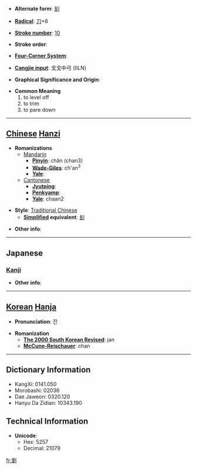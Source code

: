 * '''Alternate form''': [[刬]]

* '''[[Wiktionary:Chinese radical index| Radical]]''': [[Wiktionary:Chinese radical index 刀|刀]]+8

* '''[[Wiktionary:Chinese total strokes index|Stroke number]]''': [[Wiktionary:Chinese total strokes index 10|10]]

* '''Stroke order''': 

* '''[[Wiktionary:Chinese four corner index|Four-Corner System]]''': 

* '''[[Wiktionary:Chinese Cangjie index|Cangjie input]]''': 戈戈中弓 (IILN)

* '''Graphical Significance and Origin''': 

* '''Common Meaning'''
*#to level off
*# to trim
*# to pare down


----

== [[Chinese]] [[Hanzi]] ==

* '''Romanizations'''
** [[Mandarin]]
*** '''[[Pinyin]]''': chǎn (chan3)
*** '''[[Wade-Giles]]''': ch'an<sup>3</sup>
*** '''[[Yale]]''': 
**[[Cantonese]]
***'''[[Jyutping]]''':
***'''[[Penkyamp]]''': 
***'''[[Yale]]''': chaan2

* '''Style''': [[Traditional Chinese]] 
** '''[[Simplified Chinese|Simplified]] equivalent''': [[刬]]

* '''Other info''': 

----

==Japanese==
===[[Kanji]]===
{{kanji|on readings=[[さん]] (san), [[せん]] (sen)|kun readings=[[けずる]] (kezuru), [[たいらにする]] (tairanisuru)}}

* '''Other info''':  

----

== [[Korean]] [[Hanja]] ==

* '''Pronunciation''': 잔

* '''Romanization'''
** '''[[The 2000 South Korean Revised Romanization|The 2000 South Korean Revised]]''': jan
** '''[[McCune-Reischauer]]''': chan

----

== Dictionary Information ==

* KangXi: 0141.050
* Morobashi: 02036
* Dae Jaweon: 0320.120
* Hanyu Da Zidian: 10343.190

== Technical Information ==

* '''Unicode''':
** Hex: 5257
** Decimal: 21079

[[fr:剗]]